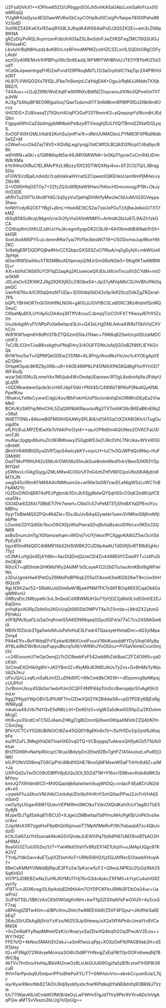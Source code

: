 U2FsdGVkX1++lOPlnw652O/UPbggn5O0Jh5vhKA5aGAb/LxmSaNrFcsx0GwMGqQj
YUgMHUaQysz4EQGawWUKwSbCsyCOHp9u0ilCsIgPr/faspe74XDIPahs8BVz1odD
Xo0RIZZ4SKxKXxfE5asjR1G9LSJKqdK4WS64iaPoDJ3QSZK2Ev+am3cZN9p8lKNA
gRZyDlyPvRQL9uymzsnPJbUhX03aZ0L8wSdnFJwZXKSFxqZMC76QSUlGJWHxxaHC
LbvIuVrBqN8Huzdz4oK80rLnz8FmvdMPMZcotHZC3ZLxn1LSQDlzGRgCDFyLAtaV
azzO/y40RENtvb1HPBPsy09cStr6EazIjLWFMRYWHBf/eUJTEOYBYblKIZ5d3udY
VCe0kJqwamhgqFHElZwFvnd129PRoqMbTLf2i3aOrp0dICYkqTqc2X4P9hYds0RT
HL6l7LVWIQGSXs791QLJFbe7nSkmjnLCaYdgEAK+OguJrRqMJJANdn7XXjbB82/5
T4X4uu++LGJjtZ6W/WxEXqtFwlW9NXcBdtNZZioycavuJlXWo3QPoe0mTItTaJHW
AJ3g7S4lkpBF8EO9Rljpa1oq7QaxTodxmdlTF3nRdBmnRPBfP5fDJ2l9b9m8Occx
liHG1DG+ZU8IxasqTj75QtcH4UqPCtGoP3379wnrK3+pQwpzqrFzf8cndHJEdQbn
F/gqydiWhiCaZdzdmgybMNbxkPslbzy8TVixsghj5ULfVQiTBmd2ZKIafDGLyqtL
XxOGF4tXH2MLhXdr82KvhSu/jmfFw1h+dNnUUMADboLPYM6l3F0PRa98db5e5Z+M
o2WwFoccOk4ZejT8V0+XQVAjLegi/ynjg7ildCWfOLBCjR/D2f6cpf7J6qNpcBRh
wEHWN+a0k/+z/G8NMspN5sr46JMfXMiWNA+1x0KpTfyjcwCsCnrR4LtDimW8rXMa
kYs1HhoOtIRuCfEL8MvPXzL9Bzzy10f23DTWGXNyi4vo+EF2COjTQ/L3Brqg50Is
sFGWSUzBjalLndxldz7cq4mkkwHVnatS2Cqwez0QKEhkoUamNmPjMHeLvyZl6c6K
G+VD95HfqGSTOy7+2ZfzZQ3uW9jXeW9Hwx7hKocHDnrcmvsg/P19t+OkJyHrD3DE
aftRVTu20Il71x1AoWYdG/2qSyyVuOjeHqDHW/fyMwzIeCbUuNViQ3GVeypa5hwu
hnNhYxdy8QOXTYBg1+j6mL+HselAE3tCS2w7zaUxPGuTzXj9wJeAioGiTXT/IkMZ
t6Xq958SoRcqUMgmlz/w3r2fyVis0A1nWNMYi+ArtIrdA2bUu67L9AiZlrfzkGCA
CQWzp6nUIXKUZJdHJcYsJAcegm5yqpDR2C8iJ6+6A10bmdtlB4I9ab1hSX+kkISR
SceUkoAM5PY5+ji+bmmRKw7ya/7fVf5e/bksWt7/l9+USODsmwJup96orHlItZKC
1o9atIgERFDQDPOjBwRHvCC52bpcGXSSSZxO7lNuA/rqGg5yhjX+mbWlUeX3pHqk
dGw/iRWSiwIhku1iTRSMBkcADilpmayQ/MJrSmGRxNGle5+SKqjtlKTwAWBWDj+r
AXi+kbYdCN585UY2FfqD2aqAq2KUoeiiceQfUEbJ4fcmTncoXhSCYdM+mtDw0kMI
J0LsIsOo5ZKWKZJ9g292KXjRZcZi8ObeS4+Jip37yMVpMbCSUhVBfv/PAi0qpeQC
Uwrfrd7tbc4/lCRSqQmzNTUDp+3j100dqGbD42o1p/IkR2SczDdkZgZRZerah7P5
bQPLYBHAORTn0l/GhlHfNLNGN+g400J/JGVI1BC0Ls6I0XC3Rz4hdmfQnIRQOeuC
CKbaMjuBOLUYrAy5cDA4oq3lITffV4couCJbmjqT/oCOVFXTY6wsyiB7hYIIZxVn
UuJdokgWryf7cNPpPxXa9wIqcd3Lln+Q43sLHgDMLAdvaXW8sT0bIVirjCXVhC/n
WiR1KW1xqm6V8dffr078rZTQGzmS5IeJ7Nwc+79l66q82SwIUcp0SUzkMDCrzHF2
7sC/8LlO2mTJwB6vxkgthxFNqEHry3/4OQFFDNtJofq1jGOoBZf46fLlEYAI2vQk
BVW1mz5wTvJQPNfQeDDEw27DfMi+KL8PnjyWxoRksYkUnc1c4YOEgApVEaZ/Qtkn
OHqeK5pdc8KRZ8y0R8+u9+V4GE499P6LP45fMXXfNG8QdKgFhxflYhOD7WF4iuSj
wzar3dUSMu3LnnwVkx1MUjub4WvDedqUEqnswv3P3gL6sdnofqXeJIFdqrUgLq5R
+0GD6kwdwwGpde3ccHAFJ4pF0iAI+PNX45/C49t6bT8PKoP3NuAQyAfMLPpefKnu
I16wkvLFeNxCywwICdgU4uv/lBhFokrHUoPSn/ordoVqDxOlR8KnDEpEa2VlwMk0
BCKi/KzSiKPiq/MmCHiL5ZqQWNbIKRauvtuWg3TX7mAtK39cBKEaBKnERq2+5Ra1
WdET70Nb+84kowB0FM0XHSAAWySPL8l4/x01A1GqCtX2X48t3Kh/UTugOuxigd0s
ofLPiUEuLMPZEtEwXk7oYd4iPnrDyt4++opJOP6d0m4tQUNes2OV6CFaUiDnmTJR
muNac2pgtp49uHuZIc9ERMhswy25GgbW53eZURc0VhLTNrUka+WVxI61iGv8nt4K
jBmXV646tBtQSyuQV9TjquS4wlcybKY+oqvLH+IuC1v3QJWPdQx9Nej+HuFGMd90
DadTMvPfWtUHI2sSMc4rOWtX6sSfmJk0ue8mImWed1IvkV8eeiSXKR3YSp8tYQef
ySWbxvLrOAgSIyjgJZMLM9w4O3lGrUf7nG4zhZHfV661CpoUNsSKA8jd/s6M7XJN
uwgS45c06mKFM86AAUNMhuim2e+wI9IIe3oDR7zw/ELeNIgWSzLvWCTnBFbAM2Yc
rQ2DnDWDdj6R74sPEzPgbmib3OcJhXSjg8blwQYSqHS5cO3qKZed9UpfCEusa5N+
lOO4Dw63264r70BbE7I7Hr7wwrt+CNIsTcS7vPeM73Tj5fmBXYaDPEnoYzuMBfru
0yyrTbBteMQSZPQn4KdZIe+1DsJ6uUvB4q42ywkkr1uem3VMKwQ9jKmNfjtebPte
LOuntd/ZDYQdISb7bvxO9GX0jzWisPiwraSDvjBoVaBzatu0DN/cxv0KDs33QNKR
asBu5numJmTg/X0famuwhqm+WlOvj7vUYjVexxfPCXggvKA8GZ5w/3uVSdPpEyEX
lqyx95Im6NiQDC4t8M91XbS2hlStWBKZCUD9p4wAUTdD0fj5nRTRfbEIgHcr71yz
nS3MrLuYgQoSEj4Yd6n+XacDQDmjQUwCD4Zn4498EbYCDasRYT+lJ4PuSi0nOEjW
R0izX7+qB0InbkQHKMsfWy2AklMF1x5LoyeA122i2bDTo/iauXmKBnI9gWFieIWs
z3DuUgmkHwA1PetDyZ6MbiPeBPI6qkZ05sO1Asw63wIKG829wT9rcUwXhHI8Qzz6
9gLN3ih2w/52+SRdAUJdGtm6eW1BjwkPNM7FK7eSKFBOq4RX3CqqOk4GsqiMWvnU
GRBysEtc2M6ypeKr3uL3nQxdCdXBWMUH3o7YpYjDZ2jd6e0Lhd53mVE2EJ6ajQmv
yrHqKpcN3RpZkIkt0o2KGvUqQt585DbDMPVTXa7rZ5nrbb+LMrdZXZybmGPEHAiU
z0F8jPA/6yaf2Js5aOrqfmwlS5A6iDN66qaqOQycIlGFd/a77sCTcv24S8AQw6tX
NBXk10ZdJe3Tga5wloNhJuPa1nHuE3LFxdr47QasoyeHhntaDvn+dQ3yIMpaZmq4
P94eE1fx+BoYWdqEFrFEykwI6/MtXUrstFvuxV16kIKussddtfYDy1/Aqt14fy8q
AY6Lai8kDWrBoUspFupyuBtcrq1uW/vWR8hJYo0S0oJ+PV5aVklmbCvun5mjI/hI
+c34EooomU7wOpOemj2/7cDCBeebFvF542wbMhZskBasCZFZ4O9tfiI+ya0cKIsh
3zCmaEXOHik0g8IV+JA5YBm3Z+tNyM9J63MDJAUv7yZxs+DvBHMxTyWjoVAZk7mJ
UFoJQ/rLLvqfLmSaNJm1ZLuDNd5fC+WkCmkBkCKEW++dDpzmvg9pNKpsjcUUPfn1
2v/BmmUkxy45Sk0xr1wdvPJm3CQFF4NfF84pTtinGcrBwnqalpr51vAgK9n3mzxr
6ggZPNypYWpOBV3JPfcNFThvI2DwVQli2YK2B4dw5R+upD7PDEy6BjEsRgWNRyqE
mkokva49JVb7fdYQvE5dN6LLlH+DoKElz0+vlgWZa5dkw0G5fipZu/ZKDuhmMcgC
Hh9+ps3SndCnFC5iDJAamZHKgZ/gBtZnnnSji9wm0KIpa0MVdrZZQ4bN7mCSm2eg
BfVrUCTCxY5Q9UBiNOICt6Zw45QQ0Y8gEKn9x1V+/SxfH1Du1/p2yntRJtfoqbFe
eu/91ZuFL3MkghYaDbThiaHXE0vqDTQ+VCBxjqpqTuAkwxQHSyAOz5TN/Ai0ktue
BHZfDX6lhvNaHpR0cqzCWua3BdylyDn2Ebe9ZBxTgHFZ1A14solozLxPu6EjONKt
b1LlPOfkVlDl9mqTG6CpPVci6BdfXGHE78nsGjNFMswWl5aFTrbYcKd9Z+a/M+Ja
UXPiQd2uTwI5C09UDBffV6jdUQu3OL5DZd71W+Yf6xv1S98vecKob4IdRK3zMYmv
kneJQ7X9VdmWC5+MVGQaddjk6alwtiwn/kugWtOQj+crdacF4Ea8CrUN2idyK+e5
+yqwbFfuJdXucVNUhIkCUcb4qUDzIib/HhiKnYSxhQXazPPwJ2JcFnVHAtjSmSmO
cwOy5yUGgar69iR7QUevVEPM9tm0MCtkxTVdnOXQldKshIX/uY1ag8UTbE50y6jN
MJpe1DJTgiI5d4q8TrBCU0+XJgeUZMBwfaaTb9YmuNHcPgKB/UnPk5vsIlwo/4xv
2JqzMxXXR7zgslHoF6p6hQiXbjmuerTTMpN1MeRvP/9h7lobasbATzc4QbJvdziD
kCtLGaN7JzYrt5ssnaklNoAGSVQhdeJUEWXPq7fp9dPt67zMZ8nsBTbAO2HoPRMJ
9xaGG3Z7uiU00Zez1//7+YwI4NdO0shTv9RzEX14E1UtqVl+uJMApUQgc97KA2VZ
TYrdjJYdkGavv4uETjujIXZOwhXoT+URNi5i6H2Xjz5QJAfRscEOIawbXHcqiA7+
6ReCeKMMYOMbbBj9tpJE3FFo2w7pKxcw5cF2+Q9eoLNPR2c2fyGq1NA2SSqKHGi1
V07P3JDBEBZwNzZuHRJNYMU1TrIj76vG3dv4pkcZ1tFM0+kYrpCu4uhIGRZyyn1y
rFBT1+nJE0l6ceg/0L6pikxbjEDt9tAAm7OYDPCKFkrJRMkSFDbOa34uc+UawPnU
3/JFlbT1QLr5BK/zAzCKb0W0dgfmWm+bwTfgSZI3XiaN1xFwGXU5+4y2cxGF7xaj
o6PAogtZBTw40m+d/BPcXmu2hhr/fw88EEXibR/Z5XF4FQyu/+JA0fhkXa6EbEq7
26du3SrUDkAgBj5HzYztFzs/Mi253lJpSHewqJoX2a1XFAPh4cUmaYtv8VCaRNGK
+0vZmRa8YyRap8MheVDzK/crRoqryxSaZDwXQ4bq5t2Oq3PwJkV2Euis++WY7HQC
FFE1V/D+4kNxo5MAH2hZekJ+a3mR1wcLqPpj+XOSzDeFN/PAG8Xeb3H+dSR7jdsy
tQ+xP3Ng072WdvyeMcmza3Oi6USd8FYHNvqjZxEqFBt17prOOFo6weqNj7BWiC8g
4kTVv7Im5ns/HvHqJBbVAt2nwOz8LsUkGUU6I9Ggzfa5zB1fcxtwFIHSP8t39cuR
9VmTerPpvbq9J5otpuriPFtu8hkPaXYLiTT+GMHsivVnv+ebvkCcyum9Ja/L7tjc
ieyrKyw99knrNb82TAOVJ9dj9yobfyxbcfnefKPtdkq0YaNE8dnfq9OB8WJ7Vzie
fJc77IWjevKb/dCmbKOfM/8/deOyLwFWHv51gJdTfVy9Pkr9VYnvADs1nVgAqPQw
aMTSvVkazoZkLUg7o0jxUg==
